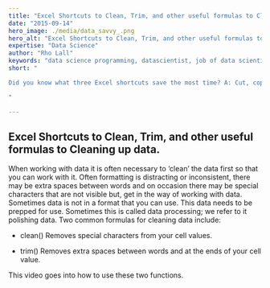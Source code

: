 ```yaml
---
title: "Excel Shortcuts to Clean, Trim, and other useful formulas to Cleaning up data."
date: "2015-09-14"
hero_image: ./media/data_savvy_.png
hero_alt: "Excel Shortcuts to Clean, Trim, and other useful formulas to Cleaning up data."
expertise: "Data Science"
author: "Rho Lall"
keywords: "data science programming, datascientist, job of data scientist, data driven insights, data driven solutions"
short: "

Did you know what three Excel shortcuts save the most time? A: Cut, copy, paste. 

"

---
```


## Excel Shortcuts to Clean, Trim, and other useful formulas to Cleaning up data.

When working with data it is often necessary to ‘clean’ the data first so that you can work with it.  Often formatting is distracting or inconsistent, there may be extra spaces between words and on occasion there may be special characters that are not visible but, get in the way of working with data. Sometimes data is not in a format that you can use. This data needs to be prepped for use. Sometimes this is called data processing; we refer to it polishing data. Two common formulas for cleaning data include:

- clean()  Removes special characters from your cell values. 

- trim()  Removes extra spaces between words and at the ends of your cell value.

This video goes into how to use these two functions.